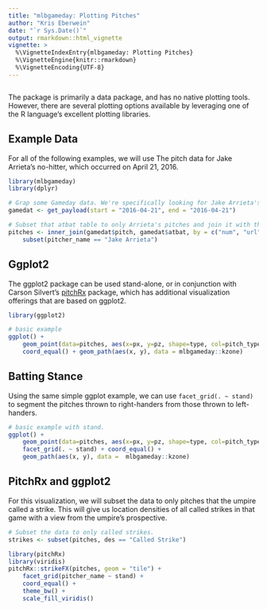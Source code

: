```yaml
---
title: "mlbgameday: Plotting Pitches"
author: "Kris Eberwein"
date: "`r Sys.Date()`"
output: rmarkdown::html_vignette
vignette: >
  %\VignetteIndexEntry{mlbgameday: Plotting Pitches}
  %\VignetteEngine{knitr::rmarkdown}
  %\VignetteEncoding{UTF-8}
---
```

```r
```

The package is primarily a data package, and has no native plotting tools. However, there are several plotting options available by leveraging one of the R language's excellent plotting libraries.

## Example Data

For all of the following examples, we will use The pitch data for Jake Arrieta's no-hitter, which occurred on April 21, 2016.


```r
library(mlbgameday)
library(dplyr)

# Grap some Gameday data. We're specifically looking for Jake Arrieta's no-hitter.
gamedat <- get_payload(start = "2016-04-21", end = "2016-04-21")

# Subset that atbat table to only Arrieta's pitches and join it with the pitch table.
pitches <- inner_join(gamedat$pitch, gamedat$atbat, by = c("num", "url")) %>%
    subset(pitcher_name == "Jake Arrieta")

```

## Ggplot2

The ggplot2 package can be used stand-alone, or in conjunction with Carson Silvert's [pitchRx](https://github.com/cpsievert/pitchRx) package, which has additional visualization offerings that are based on ggplot2.

```r
library(ggplot2)

# basic example
ggplot() +
    geom_point(data=pitches, aes(x=px, y=pz, shape=type, col=pitch_type)) +
    coord_equal() + geom_path(aes(x, y), data = mlbgameday::kzone)

```

## Batting Stance

Using the same simple ggplot example, we can use `facet_grid(. ~ stand)` to segment the pitches thrown to right-handers from those thrown to left-handers.

```r

# basic example with stand.
ggplot() +
    geom_point(data=pitches, aes(x=px, y=pz, shape=type, col=pitch_type)) +
    facet_grid(. ~ stand) + coord_equal() +
    geom_path(aes(x, y), data =  mlbgameday::kzone)


```


## PitchRx and ggplot2

For this visualization, we will subset the data to only pitches that the umpire called a strike. This will give us location densities of all called strikes in that game with a view from the umpire's prospective.

```r
# Subset the data to only called strikes.
strikes <- subset(pitches, des == "Called Strike")

library(pitchRx)
library(viridis)
pitchRx::strikeFX(pitches, geom = "tile") + 
    facet_grid(pitcher_name ~ stand) +
    coord_equal() +
    theme_bw() +
    scale_fill_viridis()

```

